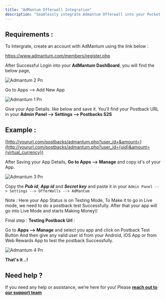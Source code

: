 ```yaml
---
title: "AdMantum Offerwall Integration"
description: "Seamlessly integrate Admantum Offerwall into your Pocket Script application"
---
```


## Requirements :

To Intergrate, create an account with AdMantum using the link below :

https://www.admantum.com/members/register.php

After Successful Login into your **AdMantum DashBoard**, you will find the below page,

![Admantum 2 Pn](/images/admantum_2.png)

Go to Apps --\> Add New App

![Admantum 1 Pn](/images/admantum_1.png)

Give your App Details. like below and save it. You'll find your Postback URL in your **Admin Panel --\> Settings --\> Postbacks S2S**

## Example :

[http://yoururl.com/postbacks/admantum.php?user_id=&amount=](http://yoururl.com/postbacks/admantum.php?user_id={uid}&amount={virtual_currency})

After Saving your App Details, **Go to Apps --\> Manage** and copy id's of your App.

![Admantum 3 Pn](/images/admantum_3.png)

Copy the **_Pub id_**, **_App id_** and **_Secret key_** and paste it in your `Admin Panel --> Settings --> OfferWalls --> AdMantum`

<Check>
  Note : Here your App Status is on Testing Mode, To Make it to go in Live mode, we need to do a postback test Successfully. After that your app will go into Live Mode and starts Making Money\!
</Check>

Final step : **Testing Postback Url** :

Go to **Apps --\> Manage** and select you app and click on Postback Test Button And then give any valid user id from your Android, IOS App or from Web Rewards App to test the postback Successfully.

![Admantum 4 Pn](/images/admantum_4.png)

**That's it ..\!**

## Need help ?

If you need any help or assistance, we’re here for you\! Please [**reach out to our support team**](https://droidoxy.com/support/)